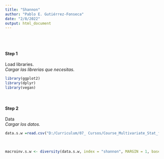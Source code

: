 ```yaml
---
title: "Shannon"
author: "Pablo E. Gutiérrez-Fonseca"
date: "2/8/2022"
output: html_document
---
```


<br/>
<br/>

#### **Step 1**
Load libraries.<br>
_Cargar las librerias que necesitas._
```r
library(ggplot2)
library(dplyr)
library(vegan)
```

<br/>

#### **Step 2**
Data<br>
_Cargar los datos._
```r
data.s.w =read.csv("D:/Curriculum/07_ Cursos/Course_Multivariate_Stat_for_Ecological_Data/data/shannon_macroinv.csv", header=T, row.names=NULL, sep=",")

```

<br/>

```r
macroinv.s.w <- diversity(data.s.w, index = "shannon", MARGIN = 1, base = exp(1))
```

